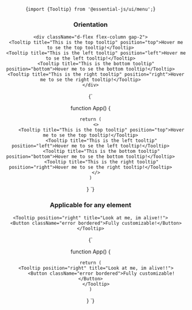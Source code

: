 
<Header pretitle="Menu" title="Tooltip" />

<CopyableCode>{`import {Tooltip} from '@essential-js/ui/menu';`}</CopyableCode>

<section>
	<h3>Orientation</h3>
	
    <div className="d-flex flex-column gap-2">
        <Tooltip title="This is the top tooltip" position="top">Hover me to se the top tooltip!</Tooltip>
        <Tooltip title="This is the left tooltip" position="left">Hover me to se the left tooltip!</Tooltip>
        <Tooltip title="This is the bottom tooltip" position="bottom">Hover me to se the bottom tooltip!</Tooltip>
        <Tooltip title="This is the right tooltip" position="right">Hover me to se the right tooltip!</Tooltip>
    </div>

</section>

<CopyableCode>
{`

function App() {

    return (
        <>
            <Tooltip title="This is the top tooltip" position="top">Hover me to se the top tooltip!</Tooltip>
            <Tooltip title="This is the left tooltip" position="left">Hover me to se the left tooltip!</Tooltip>
            <Tooltip title="This is the bottom tooltip" position="bottom">Hover me to se the bottom tooltip!</Tooltip>
            <Tooltip title="This is the right tooltip" position="right">Hover me to se the right tooltip!</Tooltip>
        </>
    )

}
`}

</CopyableCode>

<section>
	<h3>Applicable for any element</h3>

    <Tooltip position="right" title="Look at me, im alive!!">
        <Button className="error bordered">Fully customizable!</Button>
    </Tooltip>

</section>

<CopyableCode>
	{`

function App() {

    return (
        <Tooltip position="right" title="Look at me, im alive!!">
            <Button className="error bordered">Fully customizable!</Button>
        </Tooltip>
    )

}
`}

</CopyableCode>
